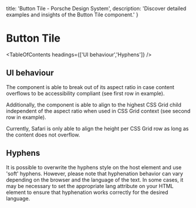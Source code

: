 
  title: 'Button Tile - Porsche Design System',
  description: 'Discover detailed examples and insights of the Button Tile component.'
}

# Button Tile <ComponentStatus tagName="p-button-tile"></ComponentStatus>

<TableOfContents headings={['UI behaviour','Hyphens']} />

## UI behaviour

The component is able to break out of its aspect ratio in case content overflows to be accessibility compliant (see
first row in example).

Additionally, the component is able to align to the highest CSS Grid child independent of the aspect ratio when used in
CSS Grid context (see second row in example).

<Notification heading="Browser Support Limitation" heading-tag="h3" state="warning">
  Currently, Safari is only able to align the height per CSS Grid row as long as the content does not overflow.
</Notification>

<ComponentStory story={buttonTileStoryGrid} />

## Hyphens

It is possible to overwrite the hyphens style on the host element and use 'soft' hyphens. However, please note that
hyphenation behavior can vary depending on the browser and the language of the text. In some cases, it may be necessary
to set the appropriate lang attribute on your HTML element to ensure that hyphenation works correctly for the desired
language.

<ComponentExample codeSample={buttonTileExampleHyphens} />